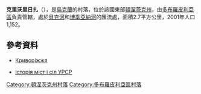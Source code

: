 {{coord|48|26|32|N|36|54|54|E|scale:30000|display=title}}

'''克里沃里日扎'''（{{lang-uk|Криворіжжя}}），是[[烏克蘭|烏克蘭]]的村落，位於該國東部[[頓涅茨克州|頓涅茨克州]]，由[[多布羅皮利亞區|多布羅皮利亞區]]負責管轄，處於[[貝克河|貝克河]]和[[博季亞納河_(貝克河支流)|博季亞納河]]的匯流處，面積2.7平方公里，2001年人口1,152。

==參考資料==
*[http://gska2.rada.gov.ua/pls/z7502/A005?rdat1=07.12.2007&rf7571=7898 Криворіжжя]{{dead link|date=2017年11月 |bot=InternetArchiveBot |fix-attempted=yes }}
* {{ref-ru}} [https://web.archive.org/web/20150219195904/http://ukrssr.ru/Donezkaja.obl/Dobropolxskij.rajon/Krivorozhxe.html Історія міст і сіл УРСР]

{{DEFAULTSORT:Криворіжжя (Добропільський район)}}
[[Category:頓涅茨克州村落|Category:頓涅茨克州村落]]
[[Category:多布羅皮利亞區村落|Category:多布羅皮利亞區村落]]


{{Donetsk-geo-stub}}